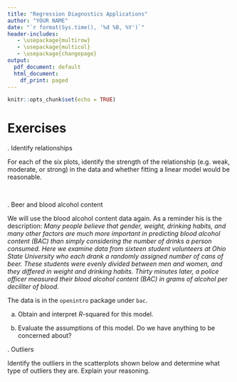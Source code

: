 ```yaml
---
title: "Regression Diagnostics Applications"
author: "YOUR NAME"
date: "`r format(Sys.time(), '%d %B, %Y')`"
header-includes:
   - \usepackage{multirow}
   - \usepackage{multicol}
   - \usepackage{changepage}
output:
  pdf_document: default
  html_document:
    df_print: paged
---
```


```r
knitr::opts_chunk$set(echo = TRUE)
```

\newcommand{\E}{\mbox{E}}
\newcommand{\Var}{\mbox{Var}}
\newcommand{\Cov}{\mbox{Cov}}
\newcommand{\Prob}{\mbox{P}}
\newcommand*\diff{\mathop{}\!\mathrm{d}}

# Exercises

\indent 1. Identify relationships 

For each of the six plots, identify the strength of the relationship (e.g. weak, moderate, or strong) in the data and whether fitting a linear model would be reasonable.
\begin{center}
\includegraphics[width=0.32\textwidth]{./figures/association1.pdf}
\includegraphics[width=0.32\textwidth]{./figures/association2.pdf}
\includegraphics[width=0.32\textwidth]{./figures/association3.pdf}
\includegraphics[width=0.32\textwidth]{./figures/association4.pdf}
\includegraphics[width=0.32\textwidth]{./figures/association5.pdf}
\includegraphics[width=0.32\textwidth]{./figures/association6.pdf}
\end{center}



&nbsp;

\indent 2. Beer and blood alcohol content 

We will use the blood alcohol content data again. As a reminder his is the description: *Many people believe that gender, weight, drinking habits, and many other factors are much more important in predicting blood alcohol content (BAC) than simply considering the number of drinks a person consumed. Here we examine data from sixteen student volunteers at Ohio State University who each drank a randomly assigned number of cans of beer. These students were evenly divided between men and women, and they differed in weight and drinking habits. Thirty minutes later, a police officer measured their blood alcohol content (BAC) in grams of alcohol per deciliter of blood.* 

The data is in the `openintro` package under `bac`.

a. Obtain and interpret $R$-squared for this model.  

b. Evaluate the assumptions of this model. Do we have anything to be concerned about? 



\indent 3. Outliers 

Identify the outliers in the scatterplots shown below and determine what type of outliers they are. Explain your reasoning.

\begin{center}
\includegraphics[width=0.32\textwidth]{./figures/outInf1.pdf}
\includegraphics[width=0.32\textwidth]{./figures/outLev1.pdf}
\includegraphics[width=0.32\textwidth]{./figures/outOut1.pdf}
\includegraphics[width=0.32\textwidth]{./figures/outInf2.pdf}
\includegraphics[width=0.32\textwidth]{./figures/outInf3.pdf}
\includegraphics[width=0.32\textwidth]{./figures/outOut2.pdf}
\end{center}


